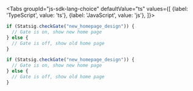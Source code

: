 
<Tabs
  groupId="js-sdk-lang-choice"
  defaultValue="ts"
  values={[
    {label: 'TypeScript', value: 'ts'},
    {label: 'JavaScript', value: 'js'},
  ]}>

  <TabItem value="ts">

```typescript
if (Statsig.checkGate("new_homepage_design")) {
  // Gate is on, show new home page
} else {
  // Gate is off, show old home page
}
```

  </TabItem>
  <TabItem value="js">

```jsx
if (Statsig.checkGate("new_homepage_design")) {
  // Gate is on, show new home page
} else {
  // Gate is off, show old home page
}
```

  </TabItem>
</Tabs>
